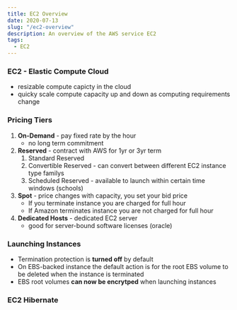 ```yaml
---
title: EC2 Overview
date: 2020-07-13
slug: "/ec2-overview"
description: An overview of the AWS service EC2
tags:
  - EC2
---
```


### EC2 - Elastic Compute Cloud
- resizable compute capicty in the cloud
- quicky scale compute capacity up and down as computing requirements change

### Pricing Tiers
1. **On-Demand** - pay fixed rate by the hour
    * no long term commitment
2. **Reserved** - contract with AWS for 1yr or 3yr term
    1. Standard Reserved
    2. Convertible Reserved - can convert between different EC2 instance type familys
    3. Scheduled Reserved - available to launch within certain time windows (schools)
3. **Spot** - price changes with capacity, you set your bid price
    * If you terminate instance you are charged for full hour
    * If Amazon terminates instance you are not charged for full hour
4. **Dedicated Hosts** - dedicated EC2 server
    * good for server-bound software licenses (oracle)

### Launching Instances
- Termination protection is **turned off** by default
- On EBS-backed instance the default action is for the root EBS volume to be deleted when the instance is terminated
- EBS root volumes **can now be encrytped** when launching instances

### EC2 Hibernate